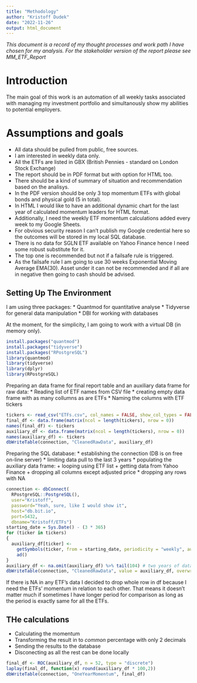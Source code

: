 ```yaml
---
title: "Methodology"
author: "Kristoff Dudek"
date: "2022-11-26"
output: html_document
---
```

*This document is a record of my thought processes and work path I have chosen for my analysis. For the stakeholder version of the report please see MM_ETF_Report*

# Introduction
The main goal of this work is an automation of all weekly tasks associated with managing my investment portfolio and simultanously show my abilities to potential employers.

# Assumptions and goals
* All data should be pulled from public, free sources.
* I am interested in weekly data only.
* All the ETFs are listed in GBX (British Pennies - standard on London Stock Exchange)
* The report should be in PDF format but with option for HTML too.
* There should be a kind of summary of situation and recommendation based on the analisys.
* In the PDF version  should be only 3 top momentum ETFs with global bonds and physical gold (5 in total).
* In HTML I would like to have an additional dynamic chart for the last year of calculated momentum leaders for HTML format.
* Additionally, I need the weekly ETF momentum calculations added every week to my Google Sheets.
* For obvious security reason I can't publish my Google credential here so the outcomes will be stored in my local SQL database.
* There is no data for SGLN ETF available on Yahoo Finance hence I need some robust substitute for it.
* The top one is recommended but not if a failsafe rule is triggered.
* As the failsafe rule I am going to use 30 weeks Exponential Moving Average EMA(30). Asset under it can not be recommended and if all are in negative then going to cash should be advised.

## Setting Up The Environment

I am using three packages:
* Quantmod for quantitative analyse
* Tidyverse for general data manipulation
* DBI for working with databases

At the moment, for the simplicity, I am going to work with a virtual DB (in memory only).

```r
install.packages("quantmod")
install.packages("tidyverse")
install.packages("RPostgreSQL")
library(quantmod)
library(tidyverse)
library(dplyr)
library(RPostgreSQL)
```
Preparing an data frame for final report table and an auxiliary data frame for raw data:
* Reading list of ETF names from CSV file
* creating empty data frame with as many collumns as are ETFs
* Naming the columns with ETF tickers
```r
tickers <- read_csv("ETFs.csv", col_names = FALSE, show_col_types = FALSE)  %>% as.character() # list of ETFs' tickers
final_df <- data.frame(matrix(ncol = length(tickers), nrow = 0))
names(final_df) <- tickers
auxiliary_df <- data.frame(matrix(ncol = length(tickers), nrow = 0))
names(auxiliary_df) <- tickers
dbWriteTable(connection, "CleanedRawData", auxiliary_df)
```
Preparing the SQL database:
* establishing the connection (DB is on free on-line server)
* limiting data pull to the last 3 years
* populating the auxiliary data frame:
  + looping using ETF list
  + getting data from Yahoo Finance
  + dropping all columns except adjusted price
* dropping any rows with NA
```r
connection <- dbConnect(
  RPostgreSQL::PostgreSQL(),
  user="Kristoff",
  password="Yeah, sure, like I would show it",
  host="db.bit.io",
  port=5432,
  dbname="Kristoff/ETFs")
starting_date = Sys.Date() - (3 * 365)
for (ticker in tickers)
{
  auxiliary_df[ticker] <- 
    getSymbols(ticker, from = starting_date, periodicity = "weekly", auto.apply = FALSE) %>% 
    ad()
}
auxiliary_df <- na.omit(auxiliary_df) %>% tail(104) # two years of data only
dbWriteTable(connection, "CleanedRawData", value = auxiliary_df, overwrite = TRUE, append = FALSE, row.names = FALSE)
```
If there is NA in any ETF's data I decided to drop whole row in df because I need the ETFs' momentum in relation to each other. That means it doesn't matter much if sometimes I have longer period for comparison as long as the period is exactly same for all the ETFs.

## THe calculations
* Calculating the momentum
* Transforming the result in to _common_ percentage with only 2 decimals
* Sending the results to the database
* Disconecting as all the rest can be done locally
```r
final_df <- ROC(auxiliary_df, n = 52, type = "discrete")
laplay(final_df, function(x) round(auxiliary_df * 100,2))
dbWriteTable(connection, "OneYearMomentum", final_df)
```

